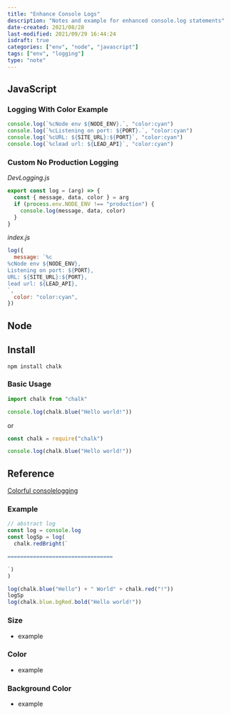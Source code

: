 ```yaml
---
title: "Enhance Console Logs"
description: "Notes and example for enhanced console.log statements"
date-created: 2021/08/28
last-modified: 2021/09/29 16:44:24
isdraft: true
categories: ["env", "node", "javascript"]
tags: ["env", "logging"]
type: "note"
---
```


## JavaScript

### Logging With Color Example

```javascript
console.log(`%cNode env ${NODE_ENV}.`, "color:cyan")
console.log(`%cListening on port: ${PORT}.`, "color:cyan")
console.log(`%cURL: ${SITE_URL}:${PORT}`, "color:cyan")
console.log(`%clead url: ${LEAD_API}`, "color:cyan")
```

### Custom No Production Logging

_DevLogging.js_

```javascript
export const log = (arg) => {
  const { message, data, color } = arg
  if (process.env.NODE_ENV !== "production") {
    console.log(message, data, color)
  }
}
```

_index.js_

```javascript
log({
  message: `%c
%cNode env ${NODE_ENV},
Listening on port: ${PORT},
URL: ${SITE_URL}:${PORT},
lead url: ${LEAD_API},
`,
  color: "color:cyan",
})
```

## Node

## Install

```shell
npm install chalk
```

### Basic Usage

```javascript
import chalk from "chalk"

console.log(chalk.blue("Hello world!"))
```

or

```javascript
const chalk = require("chalk")

console.log(chalk.blue("Hello world!"))
```

## Reference

[Colorful consolelogging](https://www.samanthaming.com/tidbits/40-colorful-console-message/)

### Example

```javascript
// abstract log
const log = console.log
const logSp = log(
  chalk.redBright(`

=================================

`)
)

log(chalk.blue("Hello") + " World" + chalk.red("!"))
logSp
log(chalk.blue.bgRed.bold("Hello world!"))
```

### Size

- example

### Color

- example

### Background Color

- example
